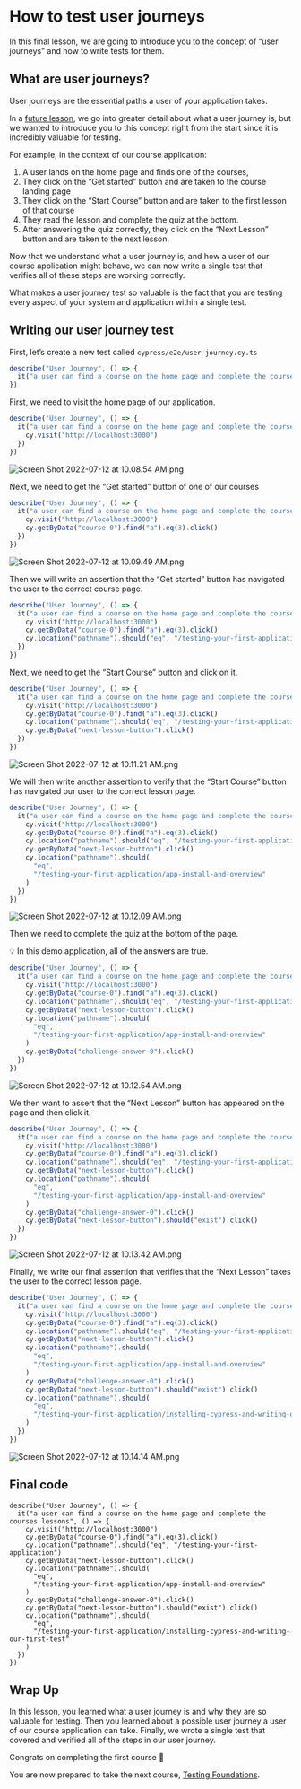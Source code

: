 # How to test user journeys

In this final lesson, we are going to introduce you to the concept of “user journeys” and how to write tests for them.

## What are user journeys?

User journeys are the essential paths a user of your application takes.

In a [future lesson](https://learn.cypress.io/testing-foundations/knowing-what-to-test), we go into greater detail about what a user journey is, but we wanted to introduce you to this concept right from the start since it is incredibly valuable for testing.

For example, in the context of our course application:

1. A user lands on the home page and finds one of the courses,
2. They click on the “Get started” button and are taken to the course landing page
3. They click on the “Start Course” button and are taken to the first lesson of that course
4. They read the lesson and complete the quiz at the bottom.
5. After answering the quiz correctly, they click on the “Next Lesson” button and are taken to the next lesson.

Now that we understand what a user journey is, and how a user of our course application might behave, we can now write a single test that verifies all of these steps are working correctly.

What makes a user journey test so valuable is the fact that you are testing every aspect of your system and application within a single test.

## Writing our user journey test

First, let’s create a new test called `cypress/e2e/user-journey.cy.ts`

```jsx
describe("User Journey", () => {
  it("a user can find a course on the home page and complete the courses lessons", () => {})
})
```

First, we need to visit the home page of our application.

```jsx
describe("User Journey", () => {
  it("a user can find a course on the home page and complete the courses lessons", () => {
    cy.visit("http://localhost:3000")
  })
})
```

![Screen Shot 2022-07-12 at 10.08.54 AM.png](/images/testing-your-first-application/how-to-test-user-journeys/Screen_Shot_2022-07-12_at_10.08.54_AM.png)

Next, we need to get the “Get started” button of one of our courses

```jsx
describe("User Journey", () => {
  it("a user can find a course on the home page and complete the courses lessons", () => {
    cy.visit("http://localhost:3000")
    cy.getByData("course-0").find("a").eq(3).click()
  })
})
```

![Screen Shot 2022-07-12 at 10.09.49 AM.png](/images/testing-your-first-application/how-to-test-user-journeys/Screen_Shot_2022-07-12_at_10.09.49_AM.png)

Then we will write an assertion that the “Get started” button has navigated the user to the correct course page.

```jsx
describe("User Journey", () => {
  it("a user can find a course on the home page and complete the courses lessons", () => {
    cy.visit("http://localhost:3000")
    cy.getByData("course-0").find("a").eq(3).click()
    cy.location("pathname").should("eq", "/testing-your-first-application")
  })
})
```

Next, we need to get the “Start Course” button and click on it.

```jsx
describe("User Journey", () => {
  it("a user can find a course on the home page and complete the courses lessons", () => {
    cy.visit("http://localhost:3000")
    cy.getByData("course-0").find("a").eq(3).click()
    cy.location("pathname").should("eq", "/testing-your-first-application")
    cy.getByData("next-lesson-button").click()
  })
})
```

![Screen Shot 2022-07-12 at 10.11.21 AM.png](/images/testing-your-first-application/how-to-test-user-journeys/Screen_Shot_2022-07-12_at_10.11.21_AM.png)

We will then write another assertion to verify that the “Start Course” button has navigated our user to the correct lesson page.

```jsx
describe("User Journey", () => {
  it("a user can find a course on the home page and complete the courses lessons", () => {
    cy.visit("http://localhost:3000")
    cy.getByData("course-0").find("a").eq(3).click()
    cy.location("pathname").should("eq", "/testing-your-first-application")
    cy.getByData("next-lesson-button").click()
    cy.location("pathname").should(
      "eq",
      "/testing-your-first-application/app-install-and-overview"
    )
  })
})
```

![Screen Shot 2022-07-12 at 10.12.09 AM.png](/images/testing-your-first-application/how-to-test-user-journeys/Screen_Shot_2022-07-12_at_10.12.09_AM.png)

Then we need to complete the quiz at the bottom of the page.

<aside>
💡 In this demo application, all of the answers are true.

</aside>

```jsx
describe("User Journey", () => {
  it("a user can find a course on the home page and complete the courses lessons", () => {
    cy.visit("http://localhost:3000")
    cy.getByData("course-0").find("a").eq(3).click()
    cy.location("pathname").should("eq", "/testing-your-first-application")
    cy.getByData("next-lesson-button").click()
    cy.location("pathname").should(
      "eq",
      "/testing-your-first-application/app-install-and-overview"
    )
    cy.getByData("challenge-answer-0").click()
  })
})
```

![Screen Shot 2022-07-12 at 10.12.54 AM.png](/images/testing-your-first-application/how-to-test-user-journeys/Screen_Shot_2022-07-12_at_10.12.54_AM.png)

We then want to assert that the “Next Lesson” button has appeared on the page and then click it.

```jsx
describe("User Journey", () => {
  it("a user can find a course on the home page and complete the courses lessons", () => {
    cy.visit("http://localhost:3000")
    cy.getByData("course-0").find("a").eq(3).click()
    cy.location("pathname").should("eq", "/testing-your-first-application")
    cy.getByData("next-lesson-button").click()
    cy.location("pathname").should(
      "eq",
      "/testing-your-first-application/app-install-and-overview"
    )
    cy.getByData("challenge-answer-0").click()
    cy.getByData("next-lesson-button").should("exist").click()
  })
})
```

![Screen Shot 2022-07-12 at 10.13.42 AM.png](/images/testing-your-first-application/how-to-test-user-journeys/Screen_Shot_2022-07-12_at_10.13.42_AM.png)

Finally, we write our final assertion that verifies that the “Next Lesson” takes the user to the correct lesson page.

```jsx
describe("User Journey", () => {
  it("a user can find a course on the home page and complete the courses lessons", () => {
    cy.visit("http://localhost:3000")
    cy.getByData("course-0").find("a").eq(3).click()
    cy.location("pathname").should("eq", "/testing-your-first-application")
    cy.getByData("next-lesson-button").click()
    cy.location("pathname").should(
      "eq",
      "/testing-your-first-application/app-install-and-overview"
    )
    cy.getByData("challenge-answer-0").click()
    cy.getByData("next-lesson-button").should("exist").click()
    cy.location("pathname").should(
      "eq",
      "/testing-your-first-application/installing-cypress-and-writing-our-first-test"
    )
  })
})
```

![Screen Shot 2022-07-12 at 10.14.14 AM.png](/images/testing-your-first-application/how-to-test-user-journeys/Screen_Shot_2022-07-12_at_10.14.14_AM.png)

## Final code

```tsx
describe("User Journey", () => {
  it("a user can find a course on the home page and complete the courses lessons", () => {
    cy.visit("http://localhost:3000")
    cy.getByData("course-0").find("a").eq(3).click()
    cy.location("pathname").should("eq", "/testing-your-first-application")
    cy.getByData("next-lesson-button").click()
    cy.location("pathname").should(
      "eq",
      "/testing-your-first-application/app-install-and-overview"
    )
    cy.getByData("challenge-answer-0").click()
    cy.getByData("next-lesson-button").should("exist").click()
    cy.location("pathname").should(
      "eq",
      "/testing-your-first-application/installing-cypress-and-writing-our-first-test"
    )
  })
})
```

## Wrap Up

In this lesson, you learned what a user journey is and why they are so valuable for testing. Then you learned about a possible user journey a user of our course application can take. Finally, we wrote a single test that covered and verified all of the steps in our user journey.

Congrats on completing the first course 🎉

You are now prepared to take the next course, [Testing Foundations](https://learn.cypress.io/testing-foundations).
